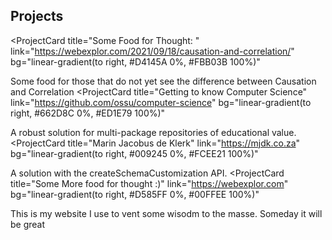 ## Projects

<ProjectCard
  title="Some Food for Thought: "
  link="https://webexplor.com/2021/09/18/causation-and-correlation/"
  bg="linear-gradient(to right, #D4145A 0%, #FBB03B 100%)"
>
  Some food for those that do not yet see the difference between Causation and Correlation
</ProjectCard>
<ProjectCard
  title="Getting to know Computer Science"
  link="https://github.com/ossu/computer-science"
  bg="linear-gradient(to right, #662D8C 0%, #ED1E79 100%)"
>
  A robust solution for multi-package repositories of educational value.
</ProjectCard>
<ProjectCard
  title="Marin Jacobus de Klerk"
  link="https://mjdk.co.za"
  bg="linear-gradient(to right, #009245 0%, #FCEE21 100%)"
>
  A solution with the createSchemaCustomization API.
</ProjectCard>
<ProjectCard
  title="Some More food for thought :)"
  link="https://webexplor.com"
  bg="linear-gradient(to right, #D585FF 0%, #00FFEE 100%)"
>
  This is my website I use to vent some wisodm to the masse. Someday it will be great
</ProjectCard>
